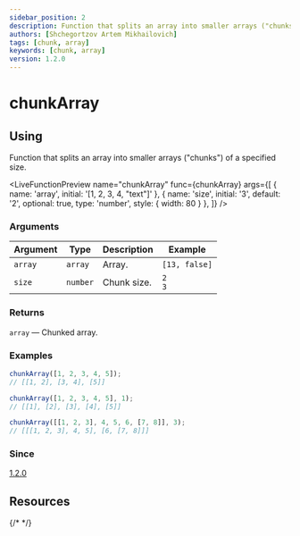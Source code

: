 ```yaml
---
sidebar_position: 2
description: Function that splits an array into smaller arrays ("chunks") of a specified size.
authors: [Shchegortzov Artem Mikhailovich]
tags: [chunk, array]
keywords: [chunk, array]
version: 1.2.0
---
```



# chunkArray

## Using

Function that splits an array into smaller arrays ("chunks") of a specified size.

<LiveFunctionPreview
  name="chunkArray"
  func={chunkArray}
  args={[
    { name: 'array', initial: '[1, 2, 3, 4, "text"]' },
    { name: 'size', initial: '3', default: '2', optional: true, type: 'number', style: { width: 80 } },
  ]}
/>

### Arguments

| Argument | Type     | Description | Example        |
| -------- | -------- | ----------- | -------------- |
| `array`  | `array`  | Array.      | `[13, false]`  |
| `size`   | `number` | Chunk size. | `2` <br /> `3` |

### Returns

`array` — Chunked array.

### Examples

```js
chunkArray([1, 2, 3, 4, 5]);
// [[1, 2], [3, 4], [5]]

chunkArray([1, 2, 3, 4, 5], 1);
// [[1], [2], [3], [4], [5]]

chunkArray([[1, 2, 3], 4, 5, 6, [7, 8]], 3);
// [[[1, 2, 3], 4, 5], [6, [7, 8]]]
```

### Since

[1.2.0](https://www.npmjs.com/package/shegit/v/1.2.0)

## Resources

<div style={{ display: 'flex', gap: 20 }}>
  <GitHubResourceButton link="https://github.com/or-temka/shegit/tree/v1.2.0/src/functions/operation/chunkArray" />
  {/* <CodeSandboxResourceButton link="https://codesandbox.io/p/sandbox/rgbarraytoobj-rppnwn" /> */}
</div>
